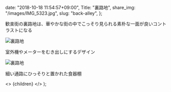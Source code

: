 
  date: "2018-10-18 11:54:57+09:00",
  Title: "裏路地",
  share_img: "/images/IMG_5323.jpg",
  slug: "back-alley",
};

歓楽街の裏路地は、華やかな街の中でこっそり見られる素朴な一面が良いコントラストになる

![裏路地](/images/IMG_5317.jpg)

<span className="caption">室外機やメーターをむき出しにするデザイン</span>

![裏路地](/images/IMG_5323.jpg)

<span className="caption">細い通路にひっそりと置かれた食器棚</span>

  <>
    <Head>
      <title>{meta.Title} | 異郷好実</title>
    </Head>
    <PostLayout meta={meta}>{children}</PostLayout>
  </>
);
